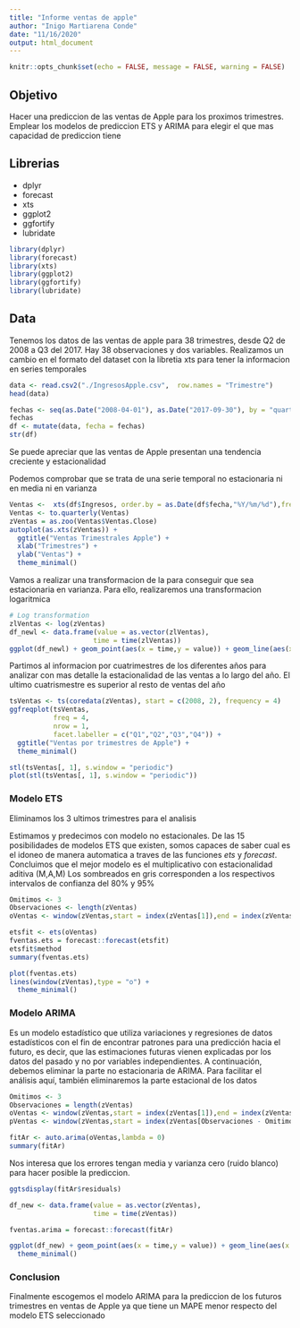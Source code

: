 ---
title: "Informe ventas de apple"
author: "Inigo Martiarena Conde"
date: "11/16/2020"
output: html_document
---

```{r setup, include=FALSE}
knitr::opts_chunk$set(echo = FALSE, message = FALSE, warning = FALSE)
```

## Objetivo

Hacer una prediccion de las ventas de Apple para los proximos trimestres. Emplear los modelos de prediccion ETS y ARIMA para elegir el que mas capacidad de prediccion tiene

## Librerias

  + dplyr
  + forecast
  + xts
  + ggplot2
  + ggfortify
  + lubridate

```{r libraries}

library(dplyr)
library(forecast) 
library(xts) 
library(ggplot2)
library(ggfortify)
library(lubridate)

```

## Data

Tenemos los datos de las ventas de apple para 38 trimestres, desde Q2 de 2008 a Q3 del 2017. Hay 38 observaciones y dos variables. Realizamos un cambio en el formato del dataset con la libretia xts para tener la informacion en series temporales

```{r dataset}

data <- read.csv2("./IngresosApple.csv",  row.names = "Trimestre")
head(data)
```

```{r include=FALSE}

fechas <- seq(as.Date("2008-04-01"), as.Date("2017-09-30"), by = "quarter")
fechas
df <- mutate(data, fecha = fechas)
str(df)

```

Se puede apreciar que las ventas de Apple presentan una tendencia creciente y estacionalidad

Podemos comprobar que se trata de una serie temporal no estacionaria ni en media ni en varianza

```{r}

Ventas <-  xts(df$Ingresos, order.by = as.Date(df$fecha,"%Y/%m/%d"),frequency = 4)
Ventas <- to.quarterly(Ventas)
zVentas = as.zoo(Ventas$Ventas.Close)
autoplot(as.xts(zVentas)) +
  ggtitle("Ventas Trimestrales Apple") +
  xlab("Trimestres") +
  ylab("Ventas") +
  theme_minimal()

```

Vamos a realizar una transformacion de la para conseguir que sea estacionaria en varianza. Para ello, realizaremos una transformacion logaritmica

```{r}

# Log transformation
zlVentas <- log(zVentas)
df_newl <- data.frame(value = as.vector(zlVentas),
                     time = time(zlVentas))
ggplot(df_newl) + geom_point(aes(x = time,y = value)) + geom_line(aes(x = time,y = value)) + ylab("Ventas") + ggtitle("Ventas Trimestrales LOG Apple") + xlab("Trimestres")


```

Partimos al informacion por cuatrimestres de los diferentes años para analizar con mas detalle la estacionalidad de las ventas a lo largo del año. El ultimo cuatrismestre es superior al resto de ventas del año

```{r}

tsVentas <- ts(coredata(zVentas), start = c(2008, 2), frequency = 4)
ggfreqplot(tsVentas,
           freq = 4,
           nrow = 1,
           facet.labeller = c("Q1","Q2","Q3","Q4")) +
  ggtitle("Ventas por trimestres de Apple") +
  theme_minimal()

```

```{r include=FALSE}

stl(tsVentas[, 1], s.window = "periodic")
plot(stl(tsVentas[, 1], s.window = "periodic"))

```

### Modelo ETS

Eliminamos los 3 ultimos trimestres para el analisis

Estimamos y predecimos con modelo no estacionales. De las 15 posibilidades de modelos ETS que existen, somos capaces de saber cual es el idoneo de manera automatica a traves de las funciones _ets_ y _forecast_. Concluimos que el mejor modelo es el multiplicativo con estacionalidad aditiva (M,A,M)
Los sombreados en gris corresponden a los respectivos intervalos de confianza del 80% y 95%

```{r}

Omitimos <- 3
Observaciones <- length(zVentas)
oVentas <- window(zVentas,start = index(zVentas[1]),end = index(zVentas[Observaciones - Omitimos]))


```

```{r include=FALSE}

etsfit <- ets(oVentas)
fventas.ets = forecast::forecast(etsfit)
etsfit$method
summary(fventas.ets)

```


```{r}

plot(fventas.ets)
lines(window(zVentas),type = "o") +
  theme_minimal()

```

### Modelo ARIMA

Es un modelo estadístico que utiliza variaciones y regresiones de datos estadísticos con el fin de encontrar patrones para una predicción hacia el futuro, es decir, que las estimaciones futuras vienen explicadas por los datos del pasado y no por variables independientes.
A continuación, debemos eliminar la parte no estacionaria de ARIMA. Para facilitar el análisis aquí, también eliminaremos la parte estacional de los datos

```{r}

Omitimos <- 3
Observaciones = length(zVentas)
oVentas <- window(zVentas,start = index(zVentas[1]),end = index(zVentas[Observaciones - Omitimos]))
pVentas <- window(zVentas,start = index(zVentas[Observaciones - Omitimos + 1]),end = index(zVentas[Observaciones]))

fitAr <- auto.arima(oVentas,lambda = 0)
summary(fitAr)


```

Nos interesa que los errores tengan media y varianza cero (ruido blanco) para hacer posible la prediccion.

```{r}

ggtsdisplay(fitAr$residuals)

```


```{r}

df_new <- data.frame(value = as.vector(zVentas),
                     time = time(zVentas))

```

```{r}

fventas.arima = forecast::forecast(fitAr)

ggplot(df_new) + geom_point(aes(x = time,y = value)) + geom_line(aes(x = time,y = value),colour = "red") + geom_forecast(fventas.arima,alpha = 0.4) + ggtitle("ARIMA: Predicción de los ingresos de Apple") +
  theme_minimal()

```


### Conclusion

Finalmente escogemos el modelo ARIMA para la prediccion de los futuros trimestres en ventas de Apple ya que tiene un MAPE menor respecto del modelo ETS seleccionado